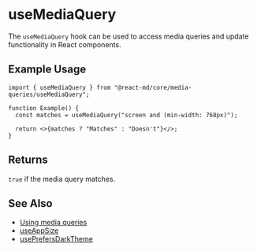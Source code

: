 # useMediaQuery

The `useMediaQuery` hook can be used to access media queries and update
functionality in React components.

## Example Usage

```tsx
import { useMediaQuery } from "@react-md/core/media-queries/useMediaQuery";

function Example() {
  const matches = useMediaQuery("screen and (min-width: 768px)");

  return <>{matches ? "Matches" : "Doesn't"}</>;
}
```

## Returns

`true` if the media query matches.

## See Also

- [Using media queries](https://developer.mozilla.org/en-US/docs/Web/CSS/CSS_media_queries/Using_media_queries)
- [useAppSize](./use-app-size)
- [usePrefersDarkTheme](./use-prefers-dark-theme)
